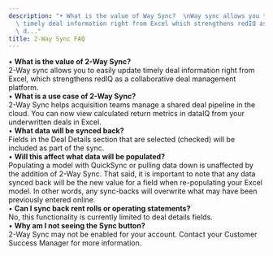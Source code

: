 ```yaml
---
description: "• What is the value of Way Sync?  \nWay sync allows you to easily update\
  \ timely deal information right from Excel which strengthens redIQ as a collaborative\
  \ d..."
title: 2-Way Sync FAQ
---
```


• **What is the value of 2-Way Sync?**  
2-Way sync allows you to easily update timely deal information right from Excel, which strengthens redIQ as a collaborative deal management platform.  
• **What is a use case of 2-Way Sync?**  
2-Way Sync helps acquisition teams manage a shared deal pipeline in the cloud. You can now view calculated return metrics in dataIQ from your underwritten deals in Excel.   
• **What data will be synced back?**  
Fields in the Deal Details section that are selected (checked) will be included as part of the sync.  
• **Will this affect what data will be populated?**  
Populating a model with QuickSync or pulling data down is unaffected by the addition of 2-Way Sync. That said, it is important to note that any data synced back will be the new value for a field when re-populating your Excel model. In other words, any sync-backs will overwrite what may have been previously entered online.   
• **Can I sync back rent rolls or operating statements?**  
No, this functionality is currently limited to deal details fields.  
• **Why am I not seeing the Sync button?**  
2-Way Sync may not be enabled for your account. Contact your Customer Success Manager for more information.